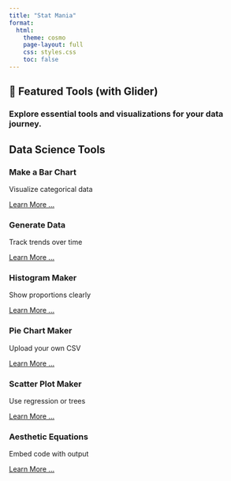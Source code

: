 ```yaml
---
title: "Stat Mania"
format:
  html:
    theme: cosmo
    page-layout: full
    css: styles.css
    toc: false
---
```


## 🔄 Featured Tools (with Glider)

### Explore essential tools and visualizations for your data journey.

## <i class="fas fa-tools"></i> Data Science Tools

<div class="feature-grid">

<div class="feature-box">
  <i class="fas fa-chart-column fa-3x"></i>
  <h3>Make a Bar Chart</h3>
  <p>Visualize categorical data</p>
  <a href="ds/viz/bar.html" >Learn More ...</a>
</div>

<div class="feature-box">
  <i class="fas fa-database fa-3x"></i>
  <h3>Generate Data</h3>
  <p>Track trends over time</p>
  <a href="ds/viz/gen-data.html" >Learn More ...</a>
</div>

<div class="feature-box">
  <i class="fas fa-chart-pie fa-3x"></i>
  <h3>Histogram Maker</h3>
  <p>Show proportions clearly</p>
  <a href="ds/viz/hist.html" >Learn More ...</a>
</div>

<div class="feature-box">
  <i class="fas fa-chart-pie fa-3x"></i>
  <h3>Pie Chart Maker</h3>
  <p>Upload your own CSV</p>
  <a href="ds/viz/pie.html" >Learn More ...</a>
</div>

<div class="feature-box">
  <i class="fa-solid fa-chart-scatter fa-3x"></i>
  <h3>Scatter Plot Maker</h3>
  <p>Use regression or trees</p>
  <a href="ds/viz/scatter.html" >Learn More ...</a>
</div>

<div class="feature-box">
  <i class="fas fa-code fa-3x"></i>
  <h3>Aesthetic Equations</h3>
  <p>Embed code with output</p>
  <a href="ds/viz/aes.html" >Learn More ...</a>
</div>

</div>
